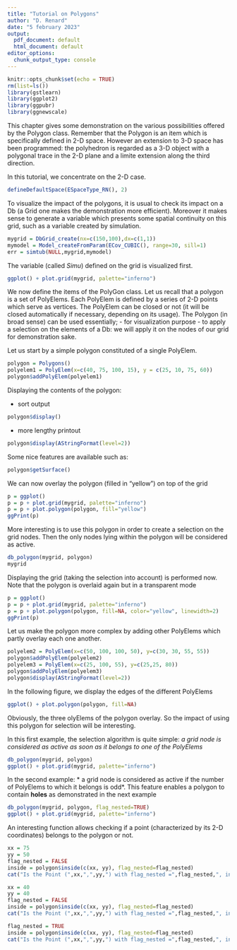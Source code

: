 ```yaml
---
title: "Tutorial on Polygons"
author: "D. Renard"
date: "5 february 2023"
output:
  pdf_document: default
  html_document: default
editor_options: 
  chunk_output_type: console
---
```


```r
knitr::opts_chunk$set(echo = TRUE)
rm(list=ls())
library(gstlearn)
library(ggplot2)
library(ggpubr)
library(ggnewscale)
```

This chapter gives some demonstration on the various possibilities offered by the Polygon class.
Remember that the Polygon is an item which is specifically defined in 2-D space. However an extension to 3-D space has been programmed: the polyhedron is regarded as a 3-D object with a polygonal trace in the 2-D plane and a limite extension along the third direction. 

In this tutorial, we concentrate on the 2-D case.

```r
defineDefaultSpace(ESpaceType_RN(), 2)
```

To visualize the impact of the polygons, it is usual to check its impact on a Db (a Grid one makes the demonstration more efficient).
Moreover it makes sense to generate a variable which presents some spatial continuity on this grid, such as a variable created by simulation.

```r
mygrid = DbGrid_create(nx=c(150,100),dx=c(1,1))
mymodel = Model_createFromParam(ECov_CUBIC(), range=30, sill=1)
err = simtub(NULL,mygrid,mymodel)
```

The variable (called *Simu*) defined on the grid is visualized first.

```r
ggplot() + plot.grid(mygrid, palette="inferno")
```

We now define the items of the PolyGon class.
Let us recall that a polygon is a set of PolyElems. Each PolyElem is defined by
a series of 2-D points which serve as vertices. The PolyElem can be closed or
not (it will be closed automatically if necessary, depending on its usage). The
Polygon (in broad sense) can be used essentially;
- for visualization purpose
- to apply a selection on the elements of a Db: we will apply it on the nodes of our grid for demonstration sake.

Let us start by a simple polygon constituted of a single PolyElem.

```r
polygon = Polygons()
polyelem1 = PolyElem(x=c(40, 75, 100, 15), y = c(25, 10, 75, 60))
polygon$addPolyElem(polyelem1)
```

Displaying the contents of the polygon:

- sort output

```r
polygon$display()
```

- more lengthy printout

```r
polygon$display(AStringFormat(level=2))
```

Some nice features are available such as:

```r
polygon$getSurface()
```

We can now overlay the polygon (filled in "yellow") on top of the grid

```r
p = ggplot()
p = p + plot.grid(mygrid, palette="inferno")
p = p + plot.polygon(polygon, fill="yellow")
ggPrint(p)
```

More interesting is to use this polygon in order to create a selection on the grid nodes. Then the only nodes lying within the polygon will be considered as active.

```r
db_polygon(mygrid, polygon)
mygrid
```

Displaying the grid (taking the selection into account) is performed now. Note that the polygon is overlaid again but in a transparent mode

```r
p = ggplot()
p = p + plot.grid(mygrid, palette="inferno")
p = p + plot.polygon(polygon, fill=NA, color="yellow", linewidth=2)
ggPrint(p)
```

Let us make the polygon more complex by adding other PolyElems which partly
overlay each one another.

```r
polyelem2 = PolyElem(x=c(50, 100, 100, 50), y=c(30, 30, 55, 55))
polygon$addPolyElem(polyelem2)
polyelem3 = PolyElem(x=c(25, 100, 55), y=c(25,25, 80))
polygon$addPolyElem(polyelem3)
polygon$display(AStringFormat(level=2))
```

In the following figure, we display the edges of the different PolyElems

```r
ggplot() + plot.polygon(polygon, fill=NA)
```

Obviously, the three olyElems of the polygon overlay. So the impact of using
this polygon for selection will be interesting.

In this first example, the selection algorithm is quite simple:
*a grid node is considered as active as soon as it belongs to one of the
PolyElems*

```r
db_polygon(mygrid, polygon)
ggplot() + plot.grid(mygrid, palette="inferno")
```

In the second example:
* a grid node is considered as active if the number of PolyElems to which it
  belongs is odd*. This feature enables a polygon to contain **holes** as
  demonstrated in the next example

```r
db_polygon(mygrid, polygon, flag_nested=TRUE)
ggplot() + plot.grid(mygrid, palette="inferno")
```

An interesting function allows checking if a point (characterized by its 2-D coordinates) belongs to the polygon or not.

```r
xx = 75
yy = 50
flag_nested = FALSE
inside = polygon$inside(c(xx, yy), flag_nested=flag_nested)
cat("Is the Point (",xx,",",yy,") with flag_nested =",flag_nested,", inside the Polygon =",inside,"\n")

xx = 40
yy = 40
flag_nested = FALSE
inside = polygon$inside(c(xx, yy), flag_nested=flag_nested)
cat("Is the Point (",xx,",",yy,") with flag_nested =",flag_nested,", inside the Polygon =",inside,"\n")

flag_nested = TRUE
inside = polygon$inside(c(xx, yy), flag_nested=flag_nested)
cat("Is the Point (",xx,",",yy,") with flag_nested =",flag_nested,", inside the Polygon =",inside,"\n")
```


